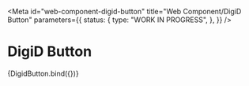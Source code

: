 <!-- @license CC0-1.0 -->


<Meta
  id="web-component-digid-button"
  title="Web Component/DigiD Button"
  parameters={{
    status: {
      type: "WORK IN PROGRESS",
    },
  }}
/>

# DigiD Button

<Canvas>
  <Story name="DigiD Button">{DigidButton.bind({})}</Story>
</Canvas>
